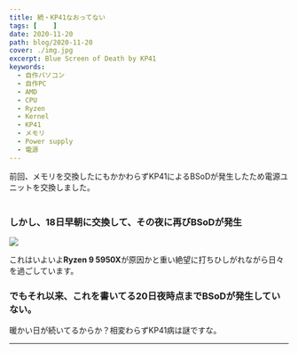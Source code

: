 ```yaml
---
title: 続・KP41なおってない
tags: [    ]
date: 2020-11-20
path: blog/2020-11-20
cover: ./img.jpg
excerpt: Blue Screen of Death by KP41
keywords:
  - 自作パソコン
  - 自作PC
  - AMD
  - CPU
  - Ryzen
  - Kernel
  - KP41
  - メモリ
  - Power supply
  - 電源
---
```


<Link to="/blog/2020-11-18">前回</Link>、メモリを交換したにもかかわらずKP41によるBSoDが発生したため電源ユニットを交換しました。
<br/><br/>

### しかし、18日早朝に交換して、その夜に再びBSoDが発生

![](./img1.jpg)

これはいよいよ**Ryzen 9 5950X**が原因かと重い絶望に打ちひしがれながら日々を過ごしています。

### でもそれ以来、これを書いてる20日夜時点までBSoDが発生していない。

暖かい日が続いてるからか？相変わらずKP41病は謎ですな。

---